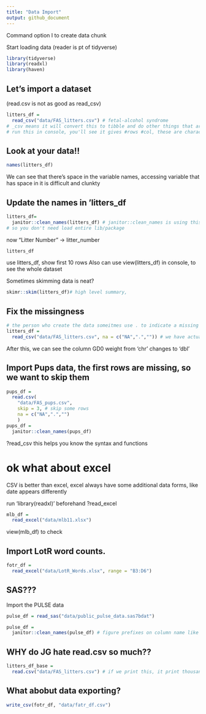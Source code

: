 ```yaml
---
title: "Data Import"
output: github_document
---
```

Command option I to create data chunk

Start loading data (reader is pt of tidyverse)
```r
library(tidyverse)
library(readxl)
library(haven)
```

## Let's import a dataset
(read.csv is not as good as read_csv)
```r
litters_df = 
  read_csv("data/FAS_litters.csv") # fetal-alcohol syndrome
# _csv means it will convert this to tibble and do other things that are helpful
# run this in console, you'll see it gives #rows #col, these are characters these are numbers
```

## Look at your data!!
```r
names(litters_df)
```
We can see that there's space in the variable names, accessing variable that has space in it is difficult and clunkty

## Update the names in 'litters_df
```r
litters_df= 
  janitor::clean_names(litters_df) # janitor::clean_names is using this function in janitor,
# so you don't need load entire lib/package
```

now "Litter Number" -> litter_number
```r
litters_df
```
use litters_df, show first 10 rows
Also can use view(litters_df) in console, to see the whole dataset

Sometimes skimming data is neat?
```r
skimr::skim(litters_df)# high level summary, 
```

## Fix the missingness
```r
# the person who create the data someitmes use . to indicate a missing data
litters_df = 
  read_csv("data/FAS_litters.csv", na = c("NA",".","")) # we have actual texts like NA, changes type
```
After this, we can see the column GD0 weight from 'chr' changes to 'dbl' 

## Import Pups data, the first rows are missing, so we want to skip them
```r
pups_df = 
  read.csv(
    "data/FAS_pups.csv",
    skip = 3, # skip some rows
    na = c("NA",".","")
    )
pups_df =
  janitor::clean_names(pups_df)
```

?read_csv 
this helps you know the syntax and functions

# ok what about excel
CSV is better than excel, excel always have some additional data forms, like date appears differently

run 'library(readxl)' beforehand
?read_excel
```r
mlb_df = 
  read_excel("data/mlb11.xlsx")
```
view(mlb_df) to check 

## Import LotR word counts. 
```r
fotr_df = 
  read_excel("data/LotR_Words.xlsx", range = "B3:D6")
```

## SAS???
Import the PULSE data
```r
pulse_df = read_sas("data/public_pulse_data.sas7bdat")

pulse_df = 
  janitor::clean_names(pulse_df) # figure prefixes on column name like BDI in this file
```

## WHY do JG hate read.csv so much??

```r
litters_df_base = 
  read.csv("data/FAS_litters.csv") # if we print this, it print thousands of rows, and doesn't show useful info like variable type, and how many rows&columns... So we set eval = FALSE just to not show this
```

## What abobut data exporting?
```r
write_csv(fotr_df, "data/fatr_df.csv")

```

